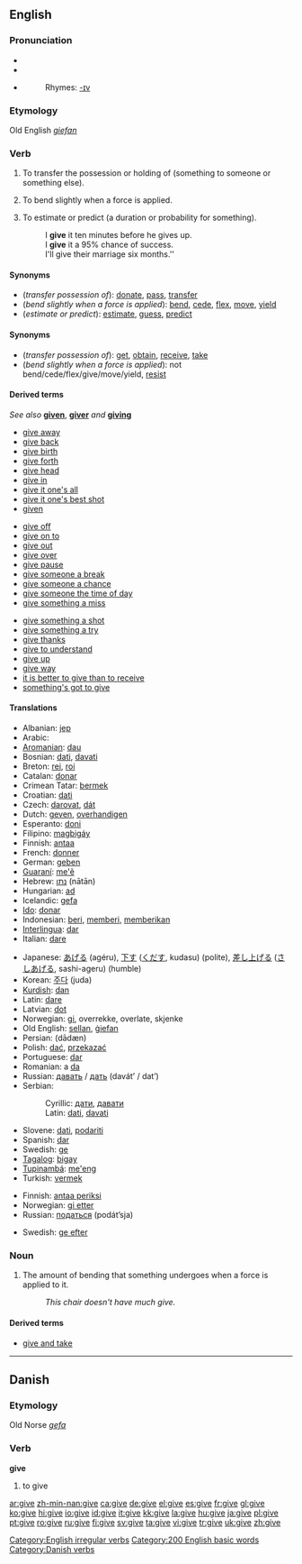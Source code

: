==English==

{{rank|hand|young|place|154|give|ever|saw|things}}

===Pronunciation===
*{{IPA|/gɪv/}}
*{{SAMPA|/gIv/}}
*{{audio|en-us-give.ogg|Audio (US)}}
*:Rhymes: [[Rhymes:English:-ɪv|-ɪv]]

===Etymology===
Old English ''[[giefan]]''

===Verb===
[[Category:English irregular verbs]]
{{en-verb|gives|giving|gave|given}}

#{{ditransitive}} To transfer the possession or holding of (something to someone or something else).
#{{intransitive}} To bend slightly when a force is applied.
#{{ditransitive}} To estimate or predict (a duration or probability for something).
#:I '''give''' it ten minutes before he gives up.
#:I '''give''' it a 95% chance of success.
#:I'll give their marriage six months.''

====Synonyms====
*(''transfer possession of''): [[donate]], [[pass]], [[transfer]]
*(''bend slightly when a force is applied''): [[bend]], [[cede]], [[flex]], [[move]], [[yield]]
*(''estimate or predict''): [[estimate]], [[guess]], [[predict]]

====Synonyms====
*(''transfer possession of''): [[get]], [[obtain]], [[receive]], [[take]]
*(''bend slightly when a force is applied''): not bend/cede/flex/give/move/yield, [[resist]]

====Derived terms====
''See also'' '''[[given]]''', '''[[giver]]''' ''and'' '''[[giving]]'''
{{top3}}
*[[give away]]
*[[give back]]
*[[give birth]]
*[[give forth]]
*[[give head]]
*[[give in]]
*[[give it one's all]]
*[[give it one's best shot]]
*[[given]]<!--noun-->
{{mid3}}
*[[give off]]
*[[give on to]]<!--not "give onto"-->
*[[give out]]
*[[give over]]
*[[give pause]]
*[[give someone a break]]
*[[give someone a chance]]
*[[give someone the time of day]]
*[[give something a miss]]
{{mid3}}
*[[give something a shot]]
*[[give something a try]]
*[[give thanks]]
*[[give to understand]]
*[[give up]]
*[[give way]]
*[[it is better to give than to receive]]
*[[something's got to give]]
{{bottom}}

====Translations====
{{trans-top|transfer the possession of something to someone else}}
*Albanian: [[jep]]
*Arabic: {{ARchar|[[اعطى|أعْطَى]]}} {{IPAchar|(áʕʈa)}}
*[[Aromanian]]: [[dau]]
*Bosnian: [[dati#Bosnian|dati]], [[davati#Bosnian|davati]]
*Breton: [[rei]], [[roi]]
*Catalan: [[donar]]
*Crimean Tatar: [[bermek]]
*Croatian: [[dati]]
*Czech: [[darovat]], [[dát]]
*Dutch: [[geven]], [[overhandigen]]
*Esperanto: [[doni]]
*Filipino: [[magbigáy]]
*Finnish: [[antaa]]
*French: [[donner]]
*German: [[geben]]
*[[Guaraní]]: [[me'ẽ]]
*Hebrew: [[נתן]] (nātān)
*Hungarian: [[ad]]
*Icelandic: [[gefa]]
*[[Ido]]: [[donar]]
*Indonesian: [[beri]], [[beri|memberi]], [[beri|memberikan]]
*[[Interlingua]]: [[dar]]
*Italian: [[dare#Italian|dare]]
{{trans-mid}}
*Japanese: [[あげる]] (agéru), [[下す]] ([[くだす]], kudasu) (polite), [[差し上げる]] ([[さしあげる]], sashi-ageru) (humble)
*Korean: [[주다]] (juda)
*[[Kurdish]]: [[dan]]
*Latin: [[dare#Latin|dare]]
*Latvian: [[dot#Latvian|dot]]
*Norwegian: [[gi]], overrekke, overlate, skjenke
*Old English: [[sellan]], [[giefan|ġiefan]]
*Persian: {{FAchar|[[دادن|دادَن]]}} (dādæn)
*Polish: [[dać]], [[przekazać]]
*Portuguese: [[dar#Portuguese|dar]]
*Romanian: a [[da]]
*Russian: [[давать]] / [[дать]] (davát’ / dat’)
*Serbian:
*:Cyrillic: [[дати#Serbian|дати]], [[давати#Serbian|давати]]
*:Latin: [[dati#Serbian|dati]], [[davati#Serbian|davati]]
*Slovene: [[dati]], [[podariti]]
*Spanish: [[dar#Spanish|dar]]
*Swedish: [[ge#Swedish|ge]]
*[[Tagalog]]: [[bigay]]
*[[Tupinambá]]: [[me'eng]]
*Turkish: [[vermek]]
{{trans-bottom}}

{{trans-top|bend sligthly when a force is applied}}
*Finnish: [[antaa periksi]]
*Norwegian: [[gi etter]]
*Russian: [[податься]] (podát’sja)
{{trans-mid}}
*Swedish: [[ge efter]]
{{trans-bottom}}

===Noun===
{{en-noun|-}}

#{{uncountable}} The amount of bending that something undergoes when a force is applied to it.
#:''This chair doesn't have much give.''

====Derived terms====
*[[give and take]]

[[Category:200 English basic words]]

----
==Danish==
===Etymology===
Old Norse ''[[gefa]]''
===Verb===
'''give'''

# to give

[[Category:Danish verbs]]

[[ar:give]]
[[zh-min-nan:give]]
[[ca:give]]
[[de:give]]
[[el:give]]
[[es:give]]
[[fr:give]]
[[gl:give]]
[[ko:give]]
[[hi:give]]
[[io:give]]
[[id:give]]
[[it:give]]
[[kk:give]]
[[la:give]]
[[hu:give]]
[[ja:give]]
[[pl:give]]
[[pt:give]]
[[ro:give]]
[[ru:give]]
[[fi:give]]
[[sv:give]]
[[ta:give]]
[[vi:give]]
[[tr:give]]
[[uk:give]]
[[zh:give]]